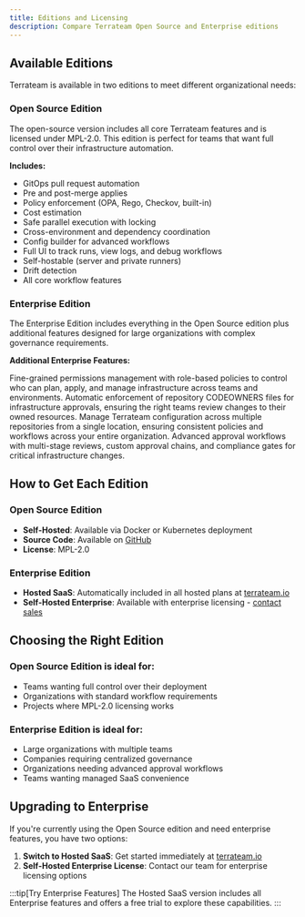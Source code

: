 ```yaml
---
title: Editions and Licensing
description: Compare Terrateam Open Source and Enterprise editions
---
```



## Available Editions

Terrateam is available in two editions to meet different organizational needs:

### Open Source Edition

The open-source version includes all core Terrateam features and is licensed under MPL-2.0. This edition is perfect for teams that want full control over their infrastructure automation.

**Includes:**
- GitOps pull request automation
- Pre and post-merge applies
- Policy enforcement (OPA, Rego, Checkov, built-in)
- Cost estimation
- Safe parallel execution with locking
- Cross-environment and dependency coordination
- Config builder for advanced workflows
- Full UI to track runs, view logs, and debug workflows
- Self-hostable (server and private runners)
- Drift detection
- All core workflow features

### Enterprise Edition

The Enterprise Edition includes everything in the Open Source edition plus additional features designed for large organizations with complex governance requirements.

**Additional Enterprise Features:**

<CardGrid>
  <Card title="Role-Based Access Control (RBAC)" icon="seti:lock">
    Fine-grained permissions management with role-based policies to control who can plan, apply, and manage infrastructure across teams and environments.
  </Card>

  <Card title="CODEOWNERS Integration" icon="github">
    Automatic enforcement of repository CODEOWNERS files for infrastructure approvals, ensuring the right teams review changes to their owned resources.
  </Card>

  <Card title="Centralized Configuration" icon="document">
    Manage Terrateam configuration across multiple repositories from a single location, ensuring consistent policies and workflows across your entire organization.
  </Card>

  <Card title="Gatekeeper" icon="approve-check">
    Advanced approval workflows with multi-stage reviews, custom approval chains, and compliance gates for critical infrastructure changes.
  </Card>
</CardGrid>

## How to Get Each Edition

### Open Source Edition
- **Self-Hosted**: Available via Docker or Kubernetes deployment
- **Source Code**: Available on [GitHub](https://github.com/terrateamio/terrateam)
- **License**: MPL-2.0

### Enterprise Edition
- **Hosted SaaS**: Automatically included in all hosted plans at [terrateam.io](https://terrateam.io)
- **Self-Hosted Enterprise**: Available with enterprise licensing - [contact sales](https://terrateam.io/contact)

## Choosing the Right Edition

### Open Source Edition is ideal for:
- Teams wanting full control over their deployment
- Organizations with standard workflow requirements
- Projects where MPL-2.0 licensing works

### Enterprise Edition is ideal for:
- Large organizations with multiple teams
- Companies requiring centralized governance
- Organizations needing advanced approval workflows
- Teams wanting managed SaaS convenience

## Upgrading to Enterprise

If you're currently using the Open Source edition and need enterprise features, you have two options:

1. **Switch to Hosted SaaS**: Get started immediately at [terrateam.io](https://terrateam.io)
2. **Self-Hosted Enterprise License**: Contact our team for enterprise licensing options

:::tip[Try Enterprise Features]
The Hosted SaaS version includes all Enterprise features and offers a free trial to explore these capabilities.
:::
